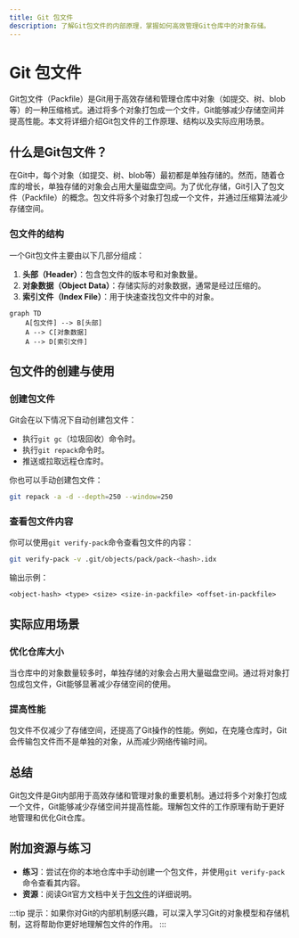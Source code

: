 ```yaml
---
title: Git 包文件
description: 了解Git包文件的内部原理，掌握如何高效管理Git仓库中的对象存储。
---
```


# Git 包文件

Git包文件（Packfile）是Git用于高效存储和管理仓库中对象（如提交、树、blob等）的一种压缩格式。通过将多个对象打包成一个文件，Git能够减少存储空间并提高性能。本文将详细介绍Git包文件的工作原理、结构以及实际应用场景。

## 什么是Git包文件？

在Git中，每个对象（如提交、树、blob等）最初都是单独存储的。然而，随着仓库的增长，单独存储的对象会占用大量磁盘空间。为了优化存储，Git引入了包文件（Packfile）的概念。包文件将多个对象打包成一个文件，并通过压缩算法减少存储空间。

### 包文件的结构

一个Git包文件主要由以下几部分组成：

1. **头部（Header）**：包含包文件的版本号和对象数量。
2. **对象数据（Object Data）**：存储实际的对象数据，通常是经过压缩的。
3. **索引文件（Index File）**：用于快速查找包文件中的对象。

```mermaid
graph TD
    A[包文件] --> B[头部]
    A --> C[对象数据]
    A --> D[索引文件]
```

## 包文件的创建与使用

### 创建包文件

Git会在以下情况下自动创建包文件：

- 执行`git gc`（垃圾回收）命令时。
- 执行`git repack`命令时。
- 推送或拉取远程仓库时。

你也可以手动创建包文件：

```bash
git repack -a -d --depth=250 --window=250
```

### 查看包文件内容

你可以使用`git verify-pack`命令查看包文件的内容：

```bash
git verify-pack -v .git/objects/pack/pack-<hash>.idx
```

输出示例：

```
<object-hash> <type> <size> <size-in-packfile> <offset-in-packfile>
```

## 实际应用场景

### 优化仓库大小

当仓库中的对象数量较多时，单独存储的对象会占用大量磁盘空间。通过将对象打包成包文件，Git能够显著减少存储空间的使用。

### 提高性能

包文件不仅减少了存储空间，还提高了Git操作的性能。例如，在克隆仓库时，Git会传输包文件而不是单独的对象，从而减少网络传输时间。

## 总结

Git包文件是Git内部用于高效存储和管理对象的重要机制。通过将多个对象打包成一个文件，Git能够减少存储空间并提高性能。理解包文件的工作原理有助于更好地管理和优化Git仓库。

## 附加资源与练习

- **练习**：尝试在你的本地仓库中手动创建一个包文件，并使用`git verify-pack`命令查看其内容。
- **资源**：阅读Git官方文档中关于[包文件](https://git-scm.com/book/en/v2/Git-Internals-Packfiles)的详细说明。

:::tip
提示：如果你对Git的内部机制感兴趣，可以深入学习Git的对象模型和存储机制，这将帮助你更好地理解包文件的作用。
:::